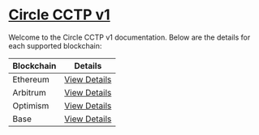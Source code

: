# [Circle CCTP v1](https://aave.com)

Welcome to the Circle CCTP v1 documentation. Below are the details for each supported blockchain:

| Blockchain   | Details                              |
| ------------ | ------------------------------------ |
| Ethereum     | [View Details](./circle_v1/ethereum) |
| Arbitrum     | [View Details](./circle_v1/arbitrum) |
| Optimism     | [View Details](./circle_v1/optimism) |
| Base         | [View Details](./circle_v1/base)     |
